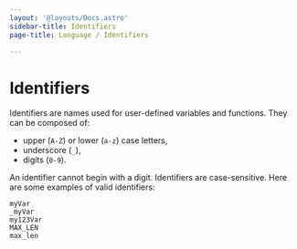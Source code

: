 ```yaml
---
layout: '@layouts/Docs.astro'
sidebar-title: Identifiers
page-title: Language / Identifiers

---
```

# Identifiers

Identifiers are names used for user-defined variables and functions.
They can be composed of:

-   upper (`A-Z`) or lower (`a-z`) case letters,
-   underscore (`_`),
-   digits (`0-9`).

An identifier cannot begin with a digit. Identifiers are case-sensitive.
Here are some examples of valid identifiers:

    myVar
    _myVar
    my123Var
    MAX_LEN
    max_len
